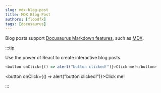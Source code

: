 ```yaml
---
slug: mdx-blog-post
title: MDX Blog Post
authors: [floodfx]
tags: [docusaurus]
---
```


Blog posts support [Docusaurus Markdown features](https://docusaurus.io/docs/markdown-features), such as [MDX](https://mdxjs.com/).

:::tip

Use the power of React to create interactive blog posts.

```js
<button onClick={() => alert("button clicked!")}>Click me!</button>
```

<button onClick={() => alert("button clicked!")}>Click me!</button>

:::
